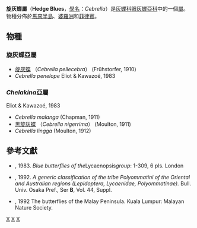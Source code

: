 {{NoteTA|G1=Butterfly}}
{{Automatic Taxobox
| taxon = Cebrella
| authority = Eliot & Kawazoé, 1983
| image = CPellecebraMoultoniMaleFemaleUpUnAC1.jpg
| image_caption = 旋灰蝶
| type_species = [[旋灰蝶|旋灰蝶]]<br />''Cyaniris pellecebra''
| type_species_authority = Fruhstorfer, 1910.
| subdivision_ranks = [[物種|物種]]
| subdivision = 有5種，詳見正文。
| synonyms = * ''Chelakina'' Eliot & Kawazoe 1983
}}

'''旋灰蝶屬'''（'''Hedge Blues'''，[[學名|學名]]：''Cebrella''）是[[灰蝶科|灰蝶科]][[眼灰蝶亞科|眼灰蝶亞科]]中的一個[[屬|屬]]。物種分佈於[[馬來半島|馬來半島]]、[[婆羅洲|婆羅洲]]和[[菲律賓|菲律賓]]。

== 物種 ==
=== 旋灰蝶亞屬 ===
* [[旋灰蝶|旋灰蝶]] （''Cebrella pellecebra''） (Frühstorfer, 1910)
* ''Cebrella penelope'' Eliot & Kawazoé, 1983

=== ''Chelakina''亞屬 ===
Eliot & Kawazoé, 1983
* ''Cebrella malanga'' (Chapman, 1911)
* [[黑旋灰蝶|黑旋灰蝶]] （''Cebrella nigerrima''） (Moulton, 1911)
* ''Cebrella lingga'' (Moulton, 1912)

== 參考文獻 ==
{{reflist}}
* {{aut|Eliot, J. N. and Kawazoe, A.}}, 1983. ''Blue butterflies of the ''Lycaenopsis'' group'': 1-309, 6 pls. London
* {{aut|Hirowatari, T.}}, 1992. ''A generic classification of the tribe Polyommatini of the Oriental and Australian regions (Lepidoptera, Lycaenidae, Polyommatinae).'' Bull. Univ. Osaka Pref., Ser '''B''', Vol. 44, Suppl.
* {{aut|Corbet, A. S., Pendlebury, H. M. & Eliot, J. N.}}, 1992 The butterflies of the Malay Peninsula. Kuala Lumpur: Malayan Nature Society.

{{Commons category|Cebrella}}
{{Taxonbar}}
[[Category:旋灰蝶屬|X]]
[[Category:眼灰蝶族|X]]
[[Category:_1983年描述的分类群|X]]